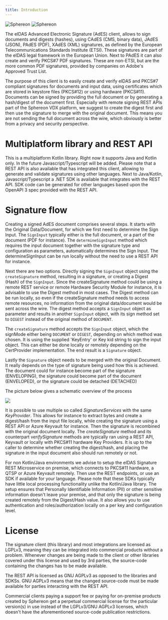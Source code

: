 ```yaml
---
title: Introduction
---
```


  <img className="block dark:hidden" src="/logo/light.svg" alt="Sphereon" />
  <img className="hidden dark:block" src="/logo/dark.svg" alt="Sphereon" />


The eIDAS Advanced Electronic Signature (AdES) client, allows to sign documents and digests (hashes), using CAdES (CMS, binary data), JAdES (JSON),
PAdES (PDF), XAdES (XML) signatures, as defined by the European Telecommunications Standards Institute (ETSI). These signatures are part of the eIDAS
legal framework in the European Union. Next to PAdES it can also create and verify PKCS#7 PDF signatures. These are non-ETSI, but are the more common
PDF signatures, provided by companies on Adobe's Approved Trust List.

The purpose of this client is to easily create and verify eIDAS and PKCS#7 compliant signatures for documents and input data, using certificates which
are stored
in keystore files (PKCS#12) or using hardware (PKCS#11). Documents can be signed by providing the full document or by generating a hash/digest of the
document first. Especially with remote signing REST APIs part of the Sphereon VDX platform, we suggest to create the digest first and then use the
signature to merge with the original document. This means you are not sending the full document across the wire, which obviously is better from a
privacy and security perspective.


# Multiplatform library and REST API

This is a multiplatform Kotlin library. Right now it supports Java and Kotlin only. In the future Javascript/Typescript will be added. Please note
that
a REST API is also available that has integrated this client, allowing to generate and validate signatures using other languages. Next to Java/Kotlin,
Javascript/Typescript a .NET SDK is available that integrates with the REST API. SDK code can be generated for other languages based upon the OpenAPI
3 spec provided with the REST API.

# Signature flow

Creating a signed AdES document comprises several steps. It starts with the Original Data/Document, for which we first need to determine the Sign
Input. The `SignInput` typically either is the full document, or a part of the document (PDF for instance). The `determineSignInput` method which
requires the input document together with the signature type and configuration as parameters, automatically determines the Sign Input. The
determineSignInput can be run locally without the need to use a REST API for instance.

Next there are two options. Directly signing the `SignInput` object using the `createSignature` method, resulting in a signature, or creating a
Digest (Hash) of the `SignInput`. Since the createSignature method could be using a remote REST service or remote Hardware Security Module for
instance, it is advisable to use the Digest method in most cases. The Digest method can be run locally, so even if the createSignature method needs to
access remote resources, no information from the original data/document would be sent across the wire. The digest method accepts a `SignInput` object
as
parameter and results in another `SignInput` object, with its sign method set to `DIGEST` instead of the original method of `DOCUMENT`.

The `createSignature` method accepts the `SignInput` object, which the signMode either being `DOCUMENT` or `DIGEST`, depending on which method was
chosen. It is using the supplied 'KeyEntry' or Key kid string to sign the input object. This can either be done locally or remotely depending on the
CertProvider implementation. The end result is a `Signature` object.

Lastly the `Signature` object needs to be merged with the original Document. It really depends on the type of signature being used how this is
achieved. The document could for instance become part of the signature (ENVELOPING), the signature could become part of the document (ENVELOPED), or
the signature could be detached (DETACHED)

The picture below gives a schematic overview of the process

<Frame>
<img src="/images/eidas/ades-signature-flow.png" />
</Frame>

It is possible to use multiple so called _SignatureServices_ with the same _KeyProvider_. This allows for instance to extract bytes and create
a digest/hash
from the input file locally, while creating the signature using a REST API or Azure Keyvault for instance. Then the signature is recombined with the
original document locally. The
_createSignature_ method and its counterpart _verifySignature_ methods are typically ran using a REST API, Keyvault or locally with PKCS#11 hardware
Key Providers. It is up to the caller to determine whether creating the digest/hash, and placing the signature in the input document also
should run
remotely or not.

For non Kotlin/Java environments we advise to setup the eIDAS Signature REST Microservice on premise, which connects to PKCS#11 hardware, a QTSP or
Azure Keyvault remotely. Then use the REST endpoints, or use an SDK if available for your language. Please note that these SDKs typically have little
local processing functionality unlike the Kotlin/Java library. The setup ensures that Personally Identifiable Information (PII) or other sensitive
information doesn't leave your premise,
and that only the signature is being created remotely from the Digest/Hash value. It also allows you to use authentication and roles/authorization
locally on a per key and configuration level.

# License

The signature client (this library) and most integrations are licensed as LGPLv3, meaning they can be integrated into commercial products without a
problem. Whenever changes are being made to the client or other libraries covered under this license and used by 3rd parties, the source-code
containing the changes has to be made available.

The REST API is licensed as GNU AGPLv3 as opposed to the libraries and SDKSs. GNU AGPLv3 means that the changed source-code must be made available for
parties interacting with the REST API.

Commercial clients paying a support fee or paying for on-premise products created by Sphereon get a perpetual commercial license for the particular
version(s) in use instead of the LGPLv3/GNU AGPLv3 licenses, which doesn't have the aforementioned source-code publication restrictions.

